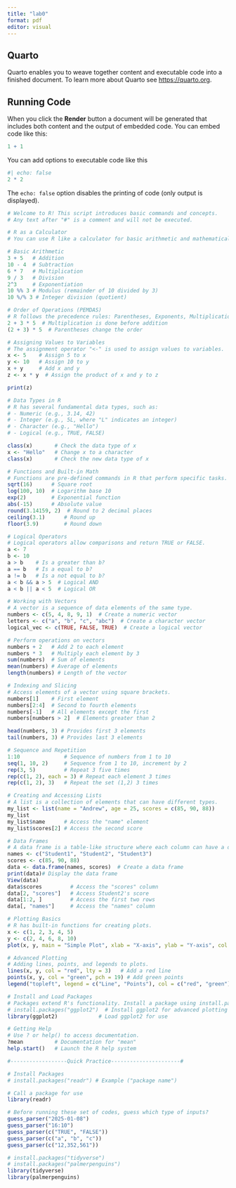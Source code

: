 ```yaml
---
title: "lab0"
format: pdf
editor: visual
---
```


## Quarto

Quarto enables you to weave together content and executable code into a finished document. To learn more about Quarto see <https://quarto.org>.

## Running Code

When you click the **Render** button a document will be generated that includes both content and the output of embedded code. You can embed code like this:

```r
1 + 1
```

You can add options to executable code like this

```r
#| echo: false
2 * 2
```

The `echo: false` option disables the printing of code (only output is displayed).		

```r
# Welcome to R! This script introduces basic commands and concepts.
# Any text after "#" is a comment and will not be executed.

# R as a Calculator
# You can use R like a calculator for basic arithmetic and mathematical operations.

# Basic Arithmetic
3 + 5   # Addition
10 - 4  # Subtraction
6 * 7   # Multiplication
9 / 3   # Division
2^3     # Exponentiation
10 %% 3 # Modulus (remainder of 10 divided by 3)
10 %/% 3 # Integer division (quotient)

# Order of Operations (PEMDAS)
# R follows the precedence rules: Parentheses, Exponents, Multiplication/Division, Addition/Subtraction.
2 + 3 * 5  # Multiplication is done before addition
(2 + 3) * 5  # Parentheses change the order

# Assigning Values to Variables
# The assignment operator "<-" is used to assign values to variables.
x <- 5    # Assign 5 to x
y <- 10   # Assign 10 to y
x + y     # Add x and y
z <- x * y  # Assign the product of x and y to z

print(z)

# Data Types in R
# R has several fundamental data types, such as:
# - Numeric (e.g., 3.14, 42)
# - Integer (e.g., 5L, where "L" indicates an integer)
# - Character (e.g., "Hello")
# - Logical (e.g., TRUE, FALSE)

class(x)       # Check the data type of x
x <- "Hello"   # Change x to a character
class(x)       # Check the new data type of x

# Functions and Built-in Math
# Functions are pre-defined commands in R that perform specific tasks.
sqrt(16)      # Square root
log(100, 10)  # Logarithm base 10
exp(2)        # Exponential function
abs(-15)      # Absolute value
round(3.14159, 2)  # Round to 2 decimal places
ceiling(3.1)      # Round up
floor(3.9)        # Round down

# Logical Operators
# Logical operators allow comparisons and return TRUE or FALSE.
a <- 7
b <- 10
a > b    # Is a greater than b?
a == b   # Is a equal to b?
a != b   # Is a not equal to b?
a < b && a > 5  # Logical AND
a < b || a < 5  # Logical OR

# Working with Vectors
# A vector is a sequence of data elements of the same type.
numbers <- c(5, 4, 8, 9, 1)  # Create a numeric vector
letters <- c("a", "b", "c", "abc")  # Create a character vector
logical_vec <- c(TRUE, FALSE, TRUE)  # Create a logical vector

# Perform operations on vectors
numbers + 2   # Add 2 to each element
numbers * 3   # Multiply each element by 3
sum(numbers)  # Sum of elements
mean(numbers) # Average of elements
length(numbers) # Length of the vector

# Indexing and Slicing
# Access elements of a vector using square brackets.
numbers[1]    # First element
numbers[2:4]  # Second to fourth elements
numbers[-1]   # All elements except the first
numbers[numbers > 2]  # Elements greater than 2

head(numbers, 3) # Provides first 3 elements
tail(numbers, 3) # Provides last 3 elements

# Sequence and Repetition
1:10              # Sequence of numbers from 1 to 10
seq(1, 10, 2)     # Sequence from 1 to 10, increment by 2
rep(3, 5)         # Repeat 3 five times
rep(c(1, 2), each = 3) # Repeat each element 3 times
rep(c(1, 2), 3)   # Repeat the set (1,2) 3 times

# Creating and Accessing Lists
# A list is a collection of elements that can have different types.
my_list <- list(name = "Andrew", age = 25, scores = c(85, 90, 88))
my_list
my_list$name      # Access the "name" element
my_list$scores[2] # Access the second score

# Data Frames
# A data frame is a table-like structure where each column can have a different type.
names <- c("Student1", "Student2", "Student3")
scores <- c(85, 90, 88)
data <- data.frame(names, scores)  # Create a data frame
print(data)# Display the data frame
View(data)
data$scores         # Access the "scores" column
data[2, "scores"]   # Access Student2's score
data[1:2, ]         # Access the first two rows
data[, "names"]     # Access the "names" column

# Plotting Basics
# R has built-in functions for creating plots.
x <- c(1, 2, 3, 4, 5)
y <- c(2, 4, 6, 8, 10)
plot(x, y, main = "Simple Plot", xlab = "X-axis", ylab = "Y-axis", col = "blue", pch = 16)

# Advanced Plotting
# Adding lines, points, and legends to plots.
lines(x, y, col = "red", lty = 3)   # Add a red line
points(x, y, col = "green", pch = 19) # Add green points
legend("topleft", legend = c("Line", "Points"), col = c("red", "green"), pch = c(NA, 19), lty = c(1, NA))

# Install and Load Packages
# Packages extend R's functionality. Install a package using install.packages().
# install.packages("ggplot2")  # Install ggplot2 for advanced plotting
library(ggplot2)             # Load ggplot2 for use

# Getting Help
# Use ? or help() to access documentation.
?mean          # Documentation for "mean"
help.start()   # Launch the R help system

#------------------Quick Practice----------------------#

# Install Packages
# install.packages("readr") # Example ("package name")

# Call a package for use
library(readr)

# Before running these set of codes, guess which type of inputs?
guess_parser("2025-01-08")
guess_parser("16:10")
guess_parser(c("TRUE", "FALSE"))
guess_parser(c("a", "b", "c"))
guess_parser(c("12,352,561"))

# install.packages("tidyverse")
# install.packages("palmerpenguins")
library(tidyverse)
library(palmerpenguins)

```
